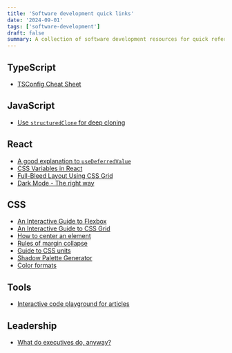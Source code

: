 ```yaml
---
title: 'Software development quick links'
date: '2024-09-01'
tags: ['software-development']
draft: false
summary: A collection of software development resources for quick reference.
---
```


## TypeScript

- [TSConfig Cheat Sheet](https://www.totaltypescript.com/tsconfig-cheat-sheet)

## JavaScript

- [Use `structuredClone` for deep cloning](https://developer.mozilla.org/en-US/docs/Web/API/structuredClone)

## React

- [A good explanation to `useDeferredValue`](https://www.joshwcomeau.com/react/use-deferred-value/)
- [CSS Variables in React](https://www.joshwcomeau.com/css/css-variables-for-react-devs/)
- [Full-Bleed Layout Using CSS Grid](https://www.joshwcomeau.com/css/full-bleed/)
- [Dark Mode - The right way](https://www.joshwcomeau.com/react/dark-mode/)

## CSS

- [An Interactive Guide to Flexbox](https://www.joshwcomeau.com/css/interactive-guide-to-flexbox/)
- [An Interactive Guide to CSS Grid](https://www.joshwcomeau.com/css/interactive-guide-to-grid/)
- [How to center an element](https://www.joshwcomeau.com/css/center-a-div/)
- [Rules of margin collapse](https://www.joshwcomeau.com/css/rules-of-margin-collapse/)
- [Guide to CSS units](https://www.joshwcomeau.com/css/surprising-truth-about-pixels-and-accessibility/)
- [Shadow Palette Generator](https://www.joshwcomeau.com/shadow-palette/)
- [Color formats](https://www.joshwcomeau.com/css/color-formats/)

## Tools

- [Interactive code playground for articles](https://www.joshwcomeau.com/react/next-level-playground/)

## Leadership

- [What do executives do, anyway?](https://apenwarr.ca/log/20190926)
